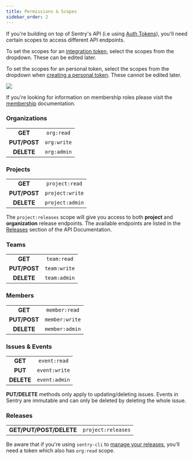 ```yaml
---
title: Permissions & Scopes
sidebar_order: 2
---
```


If you're building on top of Sentry's API (i.e using [Auth Tokens](/api/auth/)), you'll need certain scopes to access
different API endpoints.

To set the scopes for an [integration token](/organization/integrations/integration-platform/#permissions), select the scopes from the dropdown. These can be edited later.

To set the scopes for an personal token, select the scopes from the dropdown when [creating a personal token](https://sentry.io/api/). These cannot be edited later.

![](./img/user-auth-token-create.png)

If you're looking for information on membership roles please visit the
[membership](/organization/membership/) documentation.

### Organizations

|              |             |
| :----------: | :---------: |
|   **GET**    | `org:read`  |
| **PUT/POST** | `org:write` |
|  **DELETE**  | `org:admin` |

### Projects

|              |                 |
| :----------: | :-------------: |
|   **GET**    | `project:read`  |
| **PUT/POST** | `project:write` |
|  **DELETE**  | `project:admin` |

<Alert level="warning" title="Note">

The `project:releases` scope will give you access to both **project**
and **organization** release endpoints. The available endpoints are listed in the
[Releases](/api/releases/) section of the API Documentation.

</Alert>

### Teams

|              |              |
| :----------: | :----------: |
|   **GET**    | `team:read`  |
| **PUT/POST** | `team:write` |
|  **DELETE**  | `team:admin` |

### Members

|              |                |
| :----------: | :------------: |
|   **GET**    | `member:read`  |
| **PUT/POST** | `member:write` |
|  **DELETE**  | `member:admin` |

### Issues & Events

|            |               |
| :--------: | :-----------: |
|  **GET**   | `event:read`  |
|  **PUT**   | `event:write` |
| **DELETE** | `event:admin` |

<Alert level="warning" title="Note">

**PUT/DELETE** methods only apply to updating/deleting issues.
Events in Sentry are immutable and can only be deleted by deleting the whole issue.

</Alert>

### Releases

|                         |                    |
| :---------------------: | :----------------: |
| **GET/PUT/POST/DELETE** | `project:releases` |

<Alert level="warning" title="Note">

Be aware that if you're using `sentry-cli` to [manage your releases](/cli/releases/), you'll need a token which also has `org:read` scope.

</Alert>
